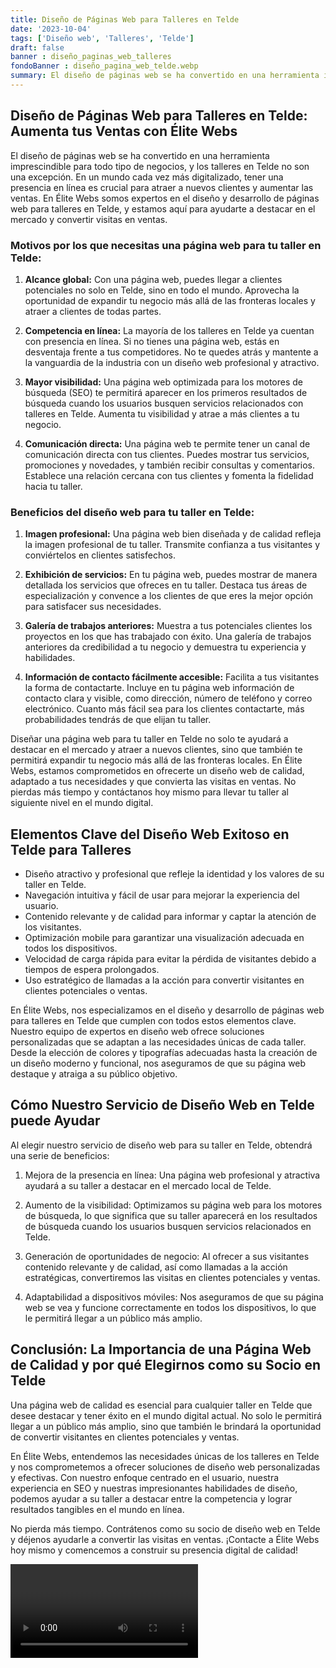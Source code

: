 ```yaml
---
title: Diseño de Páginas Web para Talleres en Telde
date: '2023-10-04'
tags: ['Diseño web', 'Talleres', 'Telde']
draft: false
banner : diseño_paginas_web_talleres
fondoBanner : diseño_pagina_web_telde.webp
summary: El diseño de páginas web se ha convertido en una herramienta imprescindible para todo tipo de negocios, y los talleres en Telde no son una excepción. En un mundo cada vez más digitalizado, tener una presencia en línea es crucial para atraer a nuevos clientes y aumentar las ventas. En Élite Webs somos expertos en el diseño y desarrollo de páginas web para talleres en Telde, y estamos aquí para ayudarte a destacar en el mercado y convertir visitas en ventas.
---
```


## Diseño de Páginas Web para Talleres en Telde: Aumenta tus Ventas con Élite Webs

El diseño de páginas web se ha convertido en una herramienta imprescindible para todo tipo de negocios, y los talleres en Telde no son una excepción. En un mundo cada vez más digitalizado, tener una presencia en línea es crucial para atraer a nuevos clientes y aumentar las ventas. En Élite Webs somos expertos en el diseño y desarrollo de páginas web para talleres en Telde, y estamos aquí para ayudarte a destacar en el mercado y convertir visitas en ventas.

### Motivos por los que necesitas una página web para tu taller en Telde:

1. **Alcance global:** Con una página web, puedes llegar a clientes potenciales no solo en Telde, sino en todo el mundo. Aprovecha la oportunidad de expandir tu negocio más allá de las fronteras locales y atraer a clientes de todas partes.

2. **Competencia en línea:** La mayoría de los talleres en Telde ya cuentan con presencia en línea. Si no tienes una página web, estás en desventaja frente a tus competidores. No te quedes atrás y mantente a la vanguardia de la industria con un diseño web profesional y atractivo.

3. **Mayor visibilidad:** Una página web optimizada para los motores de búsqueda (SEO) te permitirá aparecer en los primeros resultados de búsqueda cuando los usuarios busquen servicios relacionados con talleres en Telde. Aumenta tu visibilidad y atrae a más clientes a tu negocio.

4. **Comunicación directa:** Una página web te permite tener un canal de comunicación directa con tus clientes. Puedes mostrar tus servicios, promociones y novedades, y también recibir consultas y comentarios. Establece una relación cercana con tus clientes y fomenta la fidelidad hacia tu taller.

### Beneficios del diseño web para tu taller en Telde:

1. **Imagen profesional:** Una página web bien diseñada y de calidad refleja la imagen profesional de tu taller. Transmite confianza a tus visitantes y conviértelos en clientes satisfechos.

2. **Exhibición de servicios:** En tu página web, puedes mostrar de manera detallada los servicios que ofreces en tu taller. Destaca tus áreas de especialización y convence a los clientes de que eres la mejor opción para satisfacer sus necesidades.

3. **Galería de trabajos anteriores:** Muestra a tus potenciales clientes los proyectos en los que has trabajado con éxito. Una galería de trabajos anteriores da credibilidad a tu negocio y demuestra tu experiencia y habilidades.

4. **Información de contacto fácilmente accesible:** Facilita a tus visitantes la forma de contactarte. Incluye en tu página web información de contacto clara y visible, como dirección, número de teléfono y correo electrónico. Cuanto más fácil sea para los clientes contactarte, más probabilidades tendrás de que elijan tu taller.

Diseñar una página web para tu taller en Telde no solo te ayudará a destacar en el mercado y atraer a nuevos clientes, sino que también te permitirá expandir tu negocio más allá de las fronteras locales. En Élite Webs, estamos comprometidos en ofrecerte un diseño web de calidad, adaptado a tus necesidades y que convierta las visitas en ventas. No pierdas más tiempo y contáctanos hoy mismo para llevar tu taller al siguiente nivel en el mundo digital.

<GifSeo />

<Cta />

## Elementos Clave del Diseño Web Exitoso en Telde para Talleres

- Diseño atractivo y profesional que refleje la identidad y los valores de su taller en Telde.
- Navegación intuitiva y fácil de usar para mejorar la experiencia del usuario.
- Contenido relevante y de calidad para informar y captar la atención de los visitantes.
- Optimización mobile para garantizar una visualización adecuada en todos los dispositivos.
- Velocidad de carga rápida para evitar la pérdida de visitantes debido a tiempos de espera prolongados.
- Uso estratégico de llamadas a la acción para convertir visitantes en clientes potenciales o ventas.

En Élite Webs, nos especializamos en el diseño y desarrollo de páginas web para talleres en Telde que cumplen con todos estos elementos clave. Nuestro equipo de expertos en diseño web ofrece soluciones personalizadas que se adaptan a las necesidades únicas de cada taller. Desde la elección de colores y tipografías adecuadas hasta la creación de un diseño moderno y funcional, nos aseguramos de que su página web destaque y atraiga a su público objetivo.

## Cómo Nuestro Servicio de Diseño Web en Telde puede Ayudar

Al elegir nuestro servicio de diseño web para su taller en Telde, obtendrá una serie de beneficios:

1. Mejora de la presencia en línea: Una página web profesional y atractiva ayudará a su taller a destacar en el mercado local de Telde.

2. Aumento de la visibilidad: Optimizamos su página web para los motores de búsqueda, lo que significa que su taller aparecerá en los resultados de búsqueda cuando los usuarios busquen servicios relacionados en Telde.

3. Generación de oportunidades de negocio: Al ofrecer a sus visitantes contenido relevante y de calidad, así como llamadas a la acción estratégicas, convertiremos las visitas en clientes potenciales y ventas.

4. Adaptabilidad a dispositivos móviles: Nos aseguramos de que su página web se vea y funcione correctamente en todos los dispositivos, lo que le permitirá llegar a un público más amplio.

## Conclusión: La Importancia de una Página Web de Calidad y por qué Elegirnos como su Socio en Telde

Una página web de calidad es esencial para cualquier taller en Telde que desee destacar y tener éxito en el mundo digital actual. No solo le permitirá llegar a un público más amplio, sino que también le brindará la oportunidad de convertir visitantes en clientes potenciales y ventas.

En Élite Webs, entendemos las necesidades únicas de los talleres en Telde y nos comprometemos a ofrecer soluciones de diseño web personalizadas y efectivas. Con nuestro enfoque centrado en el usuario, nuestra experiencia en SEO y nuestras impresionantes habilidades de diseño, podemos ayudar a su taller a destacar entre la competencia y lograr resultados tangibles en el mundo en línea.

No pierda más tiempo. Contrátenos como su socio de diseño web en Telde y déjenos ayudarle a convertir las visitas en ventas. ¡Contacte a Élite Webs hoy mismo y comencemos a construir su presencia digital de calidad!

<Video />

<CtaBot job='Talleres' city='Telde'/>

<Gmaps query='Telde+españa+maps' />